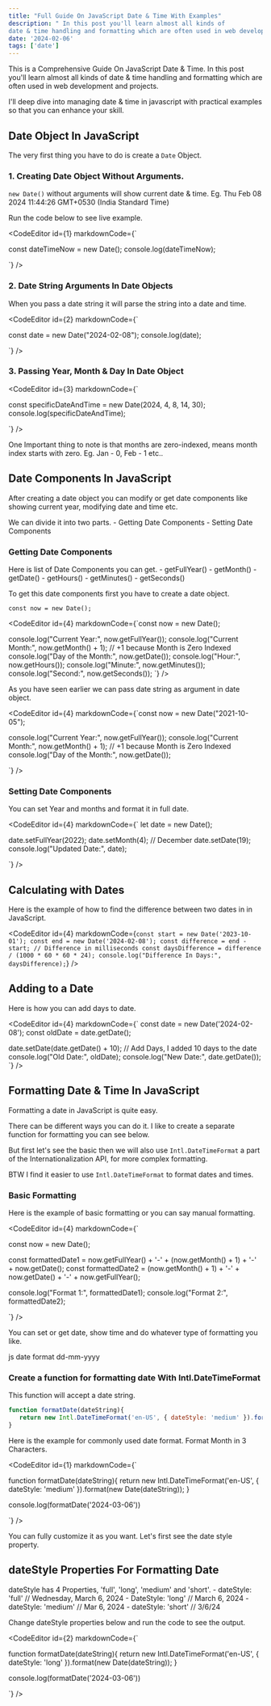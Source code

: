```yaml
---
title: "Full Guide On JavaScript Date & Time With Examples"
description: " In this post you'll learn almost all kinds of
date & time handling and formatting which are often used in web development and projects."
date: '2024-02-06'
tags: ['date']
---
```


This is a Comprehensive Guide On JavaScript Date & Time. In this post you'll learn almost all kinds of
date & time handling and formatting which are often used in web development and projects.

I'll deep dive into managing date & time in javascript with practical examples so that you can enhance your skill.

## Date Object In JavaScript

The very first thing you have to do is create a  `Date` Object.

### 1. Creating Date Object Without Arguments.

`new Date()` without arguments will show current date & time. Eg. Thu Feb 08 2024 11:44:26 GMT+0530 (India Standard Time)

Run the code below to see live example.

<CodeEditor id={1} markdownCode={`


const dateTimeNow = new Date();
console.log(dateTimeNow);


`} />

### 2. Date String Arguments In Date Objects

When you pass a date string it will parse the string into a date and time.

<CodeEditor id={2} markdownCode={`


const date = new Date("2024-02-08");
console.log(date); 


`} />

### 3. Passing Year, Month & Day In Date Object

<CodeEditor id={3} markdownCode={`


const specificDateAndTime = new Date(2024, 4, 8, 14, 30);
console.log(specificDateAndTime);


`} />

One Important thing to note is that months are zero-indexed, means month index starts with zero. Eg. Jan - 0, Feb - 1 etc..


## Date Components In JavaScript

After creating a date object you can modify or get date components like showing current year, modifying date and time etc.

We can divide it into two parts.
    - Getting Date Components
    - Setting Date Components

### Getting Date Components

Here is list of Date Components you can get.
    - getFullYear()
    - getMonth()
    - getDate()
    - getHours()
    - getMinutes()
    - getSeconds()

To get this date components first you have to create a date object.

`const now = new Date();`

<CodeEditor id={4} markdownCode={`const now = new Date();

console.log("Current Year:", now.getFullYear());
console.log("Current Month:", now.getMonth() + 1); // +1 because Month is Zero Indexed
console.log("Day of the Month:", now.getDate());
console.log("Hour:", now.getHours());
console.log("Minute:", now.getMinutes());
console.log("Second:", now.getSeconds());
`} />

As you have seen earlier we can pass date string as argument in date object. 


<CodeEditor id={4} markdownCode={`const now = new Date("2021-10-05");

console.log("Current Year:", now.getFullYear());
console.log("Current Month:", now.getMonth() + 1); // +1 because Month is Zero Indexed
console.log("Day of the Month:", now.getDate());

`} />

### Setting Date Components

You can set Year and months and format it in full date.

<CodeEditor id={4} markdownCode={`
let date = new Date();

date.setFullYear(2022);
date.setMonth(4); // December
date.setDate(19);
console.log("Updated Date:", date);

`} />

## Calculating with Dates

Here is the example of how to find the difference between two dates in in JavaScript.

<CodeEditor id={4} markdownCode={`
const start = new Date('2023-10-01');
const end = new Date('2024-02-08');
const difference = end - start; // Difference in milliseconds
const daysDifference = difference / (1000 * 60 * 60 * 24);
console.log("Difference In Days:", daysDifference);
`} />

## Adding to a Date

Here is how you can add days to date. 

<CodeEditor id={4} markdownCode={`
const date = new Date('2024-02-08');
const oldDate = date.getDate();

date.setDate(date.getDate() + 10); // Add Days, I added 10 days to the date
console.log("Old Date:", oldDate);
console.log("New Date:", date.getDate());
`} />

## Formatting Date & Time In JavaScript

Formatting a date in JavaScript is quite easy. 

There can be different ways you can do it. I like to create a separate function for formatting you can see below.

But first let's see the basic then we will also use `Intl.DateTimeFormat` a part of the Internationalization API, for more complex formatting.

BTW I find it easier to use `Intl.DateTimeFormat` to format dates and times.

### Basic Formatting 

Here is the example of basic formatting or you can say manual formatting. 

<CodeEditor id={4} markdownCode={`

const now = new Date();

const formattedDate1 = now.getFullYear() + '-' + (now.getMonth() + 1) + '-' + now.getDate();
const formattedDate2 = (now.getMonth() + 1) + '-' + now.getDate() + '-' + now.getFullYear();

console.log("Format 1:", formattedDate1);
console.log("Format 2:", formattedDate2);

`} />

You can set or get date, show time and do whatever type of formatting you like.

js date format dd-mm-yyyy

### Create a function for formatting date With Intl.DateTimeFormat

This function will accept a date string.

```javascript
function formatDate(dateString){
   return new Intl.DateTimeFormat('en-US', { dateStyle: 'medium' }).format(new Date(dateString));
}
```

Here is the example for commonly used date format. Format Month in 3 Characters.

<CodeEditor id={1} markdownCode={`

function formatDate(dateString){
    return new Intl.DateTimeFormat('en-US', { dateStyle: 'medium' }).format(new Date(dateString));
}

console.log(formatDate('2024-03-06'))

`} />

You can fully customize it as you want. Let's first see the date style property.

## dateStyle Properties For Formatting Date

dateStyle has 4 Properties, 'full', 'long', 'medium' and 'short'.
    - dateStyle: 'full'  // Wednesday, March 6, 2024
    - DateStyle: 'long'  // March 6, 2024
    - dateStyle: 'medium' // Mar 6, 2024
    - dateStyle: 'short' // 3/6/24


Change dateStyle properties below and run the code to see the output.

<CodeEditor id={2} markdownCode={`

function formatDate(dateString){
    return new Intl.DateTimeFormat('en-US', { dateStyle: 'long' }).format(new Date(dateString));
}

console.log(formatDate('2024-03-06'))

`} />

